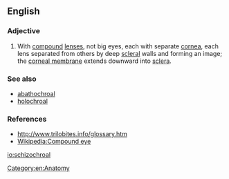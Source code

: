 ==English==

===Adjective===
{{en-adj|-}}

# {{label|en|of eyes}} With [[compound]] [[lens]]es, not big eyes, each with separate [[cornea]], each lens separated from others by deep [[scleral]] walls and forming an image; the [[corneal membrane]] extends downward into [[sclera]].

===See also===
* [[abathochroal]]
* [[holochroal]]

===References===
* http://www.trilobites.info/glossary.htm
* [[Wikipedia:Compound eye]]

[[Category:en:Anatomy]]

[[io:schizochroal]]